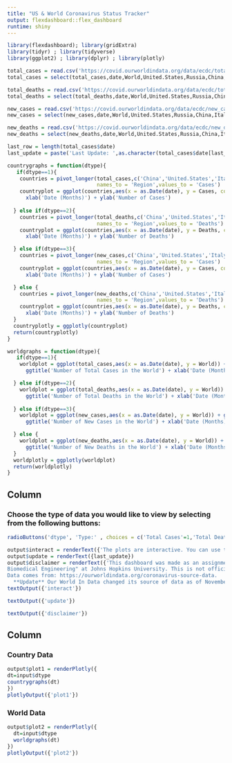```yaml
---
title: "US & World Coronavirus Status Tracker"
output: flexdashboard::flex_dashboard
runtime: shiny
---
```


```r
library(flexdashboard); library(gridExtra)
library(tidyr) ; library(tidyverse)
library(ggplot2) ; library(dplyr) ; library(plotly)
```

```r

total_cases = read.csv('https://covid.ourworldindata.org/data/ecdc/total_cases.csv')
total_cases = select(total_cases,date,World,United.States,Russia,China,Italy,United.Kingdom,Japan)

total_deaths = read.csv('https://covid.ourworldindata.org/data/ecdc/total_deaths.csv')
total_deaths = select(total_deaths,date,World,United.States,Russia,China,Italy,United.Kingdom,Japan)

new_cases = read.csv('https://covid.ourworldindata.org/data/ecdc/new_cases.csv')
new_cases = select(new_cases,date,World,United.States,Russia,China,Italy,United.Kingdom,Japan)

new_deaths = read.csv('https://covid.ourworldindata.org/data/ecdc/new_deaths.csv')
new_deaths = select(new_deaths,date,World,United.States,Russia,China,Italy,United.Kingdom,Japan)

last_row = length(total_cases$date)
last_update = paste('Last Update: ',as.character(total_cases$date[last_row]), sep = "") 

countrygraphs = function(dtype){
   if(dtype==1){
    countries = pivot_longer(total_cases,c('China','United.States','Italy','Russia','United.Kingdom','Japan'),
                             names_to = 'Region',values_to = 'Cases')
    countryplot = ggplot(countries,aes(x = as.Date(date), y = Cases, col = Region)) + geom_line() + ggtitle('Number of Total Cases per Region') +
      xlab('Date (Months)') + ylab('Number of Cases')
    
  } else if(dtype==2){
    countries = pivot_longer(total_deaths,c('China','United.States','Italy','Russia','United.Kingdom','Japan'),
                             names_to = 'Region',values_to = 'Deaths')
    countryplot = ggplot(countries,aes(x = as.Date(date), y = Deaths, col = Region)) + geom_line() + ggtitle('Number of Total Deaths per Region') +
      xlab('Date (Months)') + ylab('Number of Deaths')

  } else if(dtype==3){
    countries = pivot_longer(new_cases,c('China','United.States','Italy','Russia','United.Kingdom','Japan'),
                             names_to = 'Region',values_to = 'Cases')
    countryplot = ggplot(countries,aes(x = as.Date(date), y = Cases, col = Region)) + geom_line() + ggtitle('Number of New Cases per Region') +
      xlab('Date (Months)') + ylab('Number of Cases')

  } else {
    countries = pivot_longer(new_deaths,c('China','United.States','Italy','Russia','United.Kingdom','Japan'),
                             names_to = 'Region',values_to = 'Deaths')
    countryplot = ggplot(countries,aes(x = as.Date(date), y = Deaths, col = Region)) + geom_line() + ggtitle('Number of New Deaths per Region') +
      xlab('Date (Months)') + ylab('Number of Deaths')
  }
  countryplotly = ggplotly(countryplot)
  return(countryplotly)
}

worldgraphs = function(dtype){
   if(dtype==1){
    worldplot = ggplot(total_cases,aes(x = as.Date(date), y = World)) + geom_line(color = "#00AFBB",size = 2) + 
      ggtitle('Number of Total Cases in the World') + xlab('Date (Months)') + ylab('Number of Cases')

  } else if(dtype==2){
    worldplot = ggplot(total_deaths,aes(x = as.Date(date), y = World)) + geom_line(color = "#00AFBB",size = 2) + 
      ggtitle('Number of Total Deaths in the World') + xlab('Date (Months)') + ylab('Number of Deaths')
    
  } else if(dtype==3){
    worldplot = ggplot(new_cases,aes(x = as.Date(date), y = World)) + geom_line(color = "#00AFBB",size = 2) + 
      ggtitle('Number of New Cases in the World') + xlab('Date (Months)') + ylab('Number of Cases')

  } else {
    worldplot = ggplot(new_deaths,aes(x = as.Date(date), y = World)) + geom_line(color = "#00AFBB",size = 2) + 
      ggtitle('Number of New Deaths in the World') + xlab('Date (Months)') + ylab('Number of Deaths')
  }
  worldplotly = ggplotly(worldplot)
  return(worldplotly)
}

```

Column {.sidebar data-width=400}
-----------------------------------------------------------------------

### Choose the type of data you would like to view by selecting from the following buttons: 

```r
radioButtons('dtype', 'Type:' , choices = c('Total Cases'=1,'Total Deaths'=2, 'New Cases'=3, 'New Deaths'=4), inline = FALSE)
```

```r
output$interact = renderText({'The plots are interactive. You can use the tools at the top right of the figure to manipulate the graphs! :)'})
output$update = renderText({last_update})
output$disclaimer = renderText({'This dashboard was made as an assignment for the course "Advanced Data Science for 
Biomedical Engineering" at Johns Hopkins University. This is not official health information and should not be used as so. 
Data comes from: https://ourworldindata.org/coronavirus-source-data.
  **Update** Our World In Data changed its source of data as of November 2020 making this dashboard outdated. For official, continuously updated COVID-19 data and dashboard visit https://systems.jhu.edu/.'})
textOutput({'interact'})

textOutput({'update'})

textOutput({'disclaimer'})
```

Column {data-width=600}
-----------------------------------------------------------------------

### Country Data

```r
output$plot1 = renderPlotly({
dt=input$dtype
countrygraphs(dt)
})
plotlyOutput({'plot1'})
```

### World Data

```r
output$plot2 = renderPlotly({
  dt=input$dtype
  worldgraphs(dt)
})
plotlyOutput({'plot2'})
```

